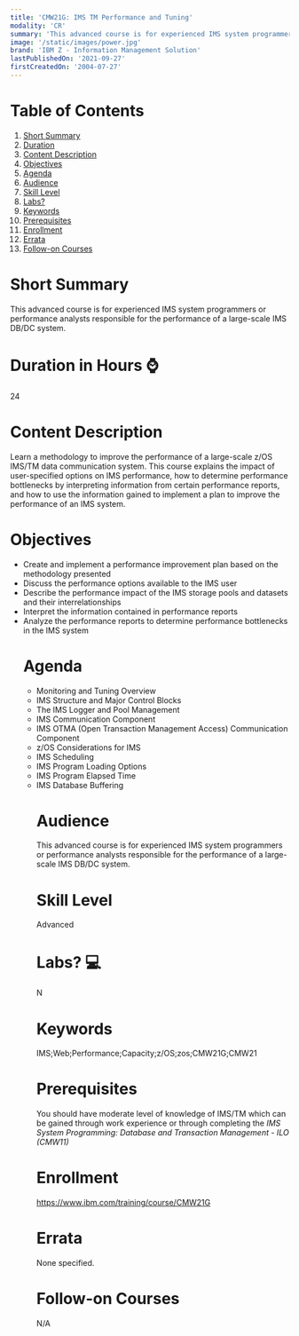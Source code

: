 ```yaml
---
title: 'CMW21G: IMS TM Performance and Tuning'
modality: 'CR'
summary: 'This advanced course is for experienced IMS system programmers or performance analysts responsible for the performance of a large-scale IMS DB/DC system.'
image: '/static/images/power.jpg'
brand: 'IBM Z - Information Management Solution'
lastPublishedOn: '2021-09-27'
firstCreatedOn: '2004-07-27'
---
```

# Table of Contents
1.  [Short Summary](#short-summary)
2.  [Duration](#duration-in-hours-)
3.  [Content Description](#content-description)
4.  [Objectives](#objectives)
5.  [Agenda](#agenda)
6.  [Audience](#audience)
7.  [Skill Level](#skill-level)
8.  [Labs?](#labs-)
9.  [Keywords](#keywords)
10. [Prerequisites](#prerequisites)
11. [Enrollment](#enrollment)
12. [Errata](#errata)
13. [Follow-on Courses](#follow-on-courses)

# Short Summary
This advanced course is for experienced IMS system programmers or performance analysts responsible for the performance of a large-scale IMS DB/DC system.

# Duration in Hours ⌚
24

# Content Description
<p>Learn a methodology to improve the performance of a large-scale z/OS IMS/TM data communication system. This course explains the impact of user-specified options on IMS performance, how to determine performance bottlenecks by interpreting information from certain performance reports, and how to use the information gained to implement a plan to improve the performance of an IMS system.</p>

# Objectives
<ul />
	<li />Create and implement a performance improvement plan based on the methodology presented
	<li />Discuss the performance options available to the IMS user
	<li />Describe the performance impact of the IMS storage pools and datasets and their interrelationships
	<li />Interpret the information contained in performance reports
	<li />Analyze the performance reports to determine performance bottlenecks in the IMS system


# Agenda
<ul /><li />Monitoring and Tuning Overview<li />IMS Structure and Major Control Blocks<li />The IMS Logger and Pool Management<li />IMS Communication Component<li />IMS OTMA (Open Transaction Management Access) Communication Component<li />z/OS Considerations for IMS<li />IMS Scheduling<li />IMS Program Loading Options<li />IMS Program Elapsed Time<li />IMS Database Buffering

# Audience
<p>This advanced course is for experienced IMS system programmers or performance analysts responsible for the performance of a large-scale IMS DB/DC system.</p>

# Skill Level
Advanced            

# Labs? 💻
N

# Keywords
IMS;Web;Performance;Capacity;z/OS;zos;CMW21G;CMW21

# Prerequisites
<p>You should have moderate level of knowledge of IMS/TM which can be gained through work experience or through completing the <em>IMS System Programming: Database and Transaction Management - ILO (CMW11)</em></p>

# Enrollment
https://www.ibm.com/training/course/CMW21G

# Errata
None specified.

# Follow-on Courses
N/A

